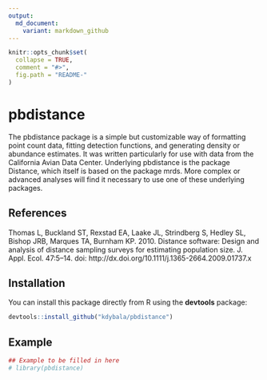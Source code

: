 ```yaml
---
output:
  md_document:
    variant: markdown_github
---
```


```r
knitr::opts_chunk$set(
  collapse = TRUE,
  comment = "#>",
  fig.path = "README-"
)
```

pbdistance
===============

The pbdistance package is a simple but customizable way of formatting point count data, fitting detection functions, and generating density or abundance estimates. It was written particularly for use with data from the California Avian Data Center. Underlying pbdistance is the package Distance, which itself is based on the package mrds. More complex or advanced analyses will find it necessary to use one of these underlying packages. 

References
---------------
Thomas L, Buckland ST, Rexstad EA, Laake JL, Strindberg S, Hedley SL, Bishop JRB, Marques TA, Burnham KP. 2010. Distance software: Design and analysis of distance sampling surveys for estimating population size. J. Appl. Ecol. 47:5–14. doi: http://dx.doi.org/10.1111/j.1365-2664.2009.01737.x

Installation
---------------
You can install this package directly from R using the **devtools** package:

```r
devtools::install_github("kdybala/pbdistance")
```

Example
---------------
```r
## Example to be filled in here
# library(pbdistance)

```


